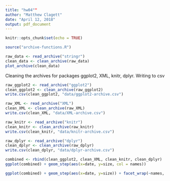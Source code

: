 ```yaml
---
title: "hw04""
author: "Matthew Clagett"
date: "April 12, 2018"
output: pdf_document
---
```


```r
knitr::opts_chunk$set(echo = TRUE)
```

```r
source("archive-functions.R")

raw_data <- read_archive("stringr")
clean_data <- clean_archive(raw_data)
plot_archive(clean_data)
```

Cleaning the archives for packages ggplot2, XML, knitr, dplyr. Writing to csv
```r
raw_ggplot2 <- read_archive("ggplot2")
clean_ggplot2 <- clean_archive(raw_ggplot2)
write.csv(clean_ggplot2, "data/ggplot2-archive.csv")

raw_XML <- read_archive("XML")
clean_XML <- clean_archive(raw_XML)
write.csv(clean_XML, "data/XML-archive.csv")

raw_knitr <- read_archive("knitr")
clean_knitr <- clean_archive(raw_knitr)
write.csv(clean_knitr, "data/knitr-archive.csv")

raw_dplyr <- read_archive("dplyr")
clean_dplyr <- clean_archive(raw_dplyr)
write.csv(clean_dplyr, "data/dplyr-archive.csv")
```

```r
combined <- rbind(clean_ggplot2, clean_XML, clean_knitr, clean_dplyr)
ggplot(combined) + geom_step(aes(x=date, y=size, col = names))
```

```r
ggplot(combined) + geom_step(aes(x=date, y=size)) + facet_wrap(~names, scales="free")
```


